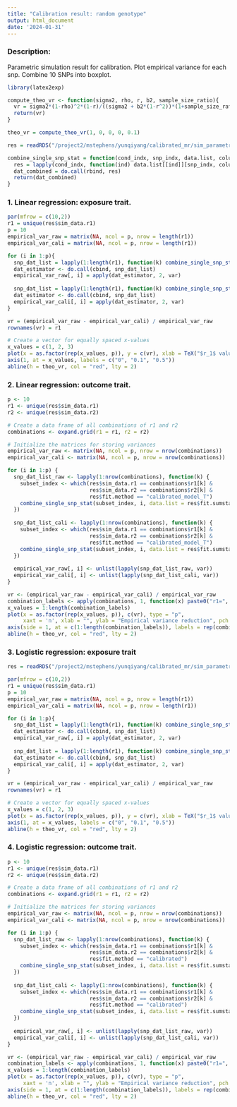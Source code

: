 ```yaml
---
title: "Calibration result: random genotype"
output: html_document
date: '2024-01-31'
---
```


### Description: 

Parametric simulation result for calibration. Plot empirical variance for each snp. Combine 10 SNPs into boxplot. 

```r
library(latex2exp)
```

```r
compute_theo_vr <- function(sigma2, rho, r, b2, sample_size_ratio){
  vr = sigma2*(1-rho)^2*(1-r)/((sigma2 + b2*(1-r^2))*(1+sample_size_ratio - 2*rho))/2
  return(vr)
}

theo_vr = compute_theo_vr(1, 0, 0, 0, 0.1)
```

```r
res = readRDS("/project2/mstephens/yunqiyang/calibrated_mr/sim_parametric202404/trio_linear/res.rds")
```

```r
combine_single_snp_stat = function(cond_indx, snp_indx, data.list, column_names){
  res = lapply(cond_indx, function(ind) data.list[[ind]][snp_indx, column_names])
  dat_combined = do.call(rbind, res)
  return(dat_combined)
}
```

### 1. Linear regression: exposure trait. 

```r

par(mfrow = c(10,2))
r1 = unique(res$sim_data.r1)
p = 10
empirical_var_raw = matrix(NA, ncol = p, nrow = length(r1))
empirical_var_cali = matrix(NA, ncol = p, nrow = length(r1))

for (i in 1:p){
  snp_dat_list = lapply(1:length(r1), function(k) combine_single_snp_stat(which(res$sim_data.r1 == r1[k] & res$fit.method == "calibrated_model_T"), i, data.list = res$fit.sumstat, column_names = c("Y1.raw")))
  dat_estimator <- do.call(cbind, snp_dat_list)
  empirical_var_raw[, i] = apply(dat_estimator, 2, var)
  
  snp_dat_list = lapply(1:length(r1), function(k) combine_single_snp_stat(which(res$sim_data.r1 == r1[k] & res$fit.method == "calibrated_model_T"), i, data.list = res$fit.sumstat, column_names = c("Y1.cali")))
  dat_estimator <- do.call(cbind, snp_dat_list)
  empirical_var_cali[, i] = apply(dat_estimator, 2, var)
}
```

```r

vr = (empirical_var_raw - empirical_var_cali) / empirical_var_raw
rownames(vr) = r1

# Create a vector for equally spaced x-values
x_values = c(1, 2, 3)
plot(x = as.factor(rep(x_values, p)), y = c(vr), xlab = TeX("$r_1$ value"), ylab = "Empirical variance reduction", xaxt="n", pch = 20,ylim = c(0, 1), boxwex = 0.5, main = "Linear regression")
axis(1, at = x_values, labels = c("0", "0.1", "0.5"))
abline(h = theo_vr, col = "red", lty = 2)
```

### 2. Linear regression: outcome trait. 

```r

p <- 10
r1 <- unique(res$sim_data.r1)
r2 <- unique(res$sim_data.r2)

# Create a data frame of all combinations of r1 and r2
combinations <- expand.grid(r1 = r1, r2 = r2)

# Initialize the matrices for storing variances
empirical_var_raw <- matrix(NA, ncol = p, nrow = nrow(combinations))
empirical_var_cali <- matrix(NA, ncol = p, nrow = nrow(combinations))

for (i in 1:p) {
  snp_dat_list_raw <- lapply(1:nrow(combinations), function(k) {
    subset_index <- which(res$sim_data.r1 == combinations$r1[k] & 
                          res$sim_data.r2 == combinations$r2[k] & 
                          res$fit.method == "calibrated_model_T")
    combine_single_snp_stat(subset_index, i, data.list = res$fit.sumstat, column_names = c("Y1.raw"))
  })
  
  snp_dat_list_cali <- lapply(1:nrow(combinations), function(k) {
    subset_index <- which(res$sim_data.r1 == combinations$r1[k] & 
                          res$sim_data.r2 == combinations$r2[k] & 
                          res$fit.method == "calibrated_model_T")
    combine_single_snp_stat(subset_index, i, data.list = res$fit.sumstat, column_names = c("Y1.cali"))
  })
  
  empirical_var_raw[, i] <- unlist(lapply(snp_dat_list_raw, var))
  empirical_var_cali[, i] <- unlist(lapply(snp_dat_list_cali, var))
}

```


```r
vr <- (empirical_var_raw - empirical_var_cali) / empirical_var_raw
combination_labels <- apply(combinations, 1, function(x) paste0("r1=", x[1], ",r2=", x[2]))
x_values = 1:length(combination_labels)
plot(x = as.factor(rep(x_values, p)), c(vr), type = "p",
     xaxt = 'n', xlab = "", ylab = "Empirical variance reduction", pch = 20, ylim = c(0, 1))
axis(side = 1, at = c(1:length(combination_labels)), labels = rep(combination_labels), las = 2, cex.axis = 0.8)
abline(h = theo_vr, col = "red", lty = 2)
```



### 3. Logistic regression: exposure trait
```r
res = readRDS("/project2/mstephens/yunqiyang/calibrated_mr/sim_parametric202404/trio_logistic_cutoff1.5/res.rds")
```

```r

par(mfrow = c(10,2))
r1 = unique(res$sim_data.r1)
p = 10
empirical_var_raw = matrix(NA, ncol = p, nrow = length(r1))
empirical_var_cali = matrix(NA, ncol = p, nrow = length(r1))

for (i in 1:p){
  snp_dat_list = lapply(1:length(r1), function(k) combine_single_snp_stat(which(res$sim_data.r1 == r1[k] & res$fit.method == "calibrated"), i, data.list = res$fit.sumstat, column_names = c("Y1.raw")))
  dat_estimator <- do.call(cbind, snp_dat_list)
  empirical_var_raw[, i] = apply(dat_estimator, 2, var)
  
  snp_dat_list = lapply(1:length(r1), function(k) combine_single_snp_stat(which(res$sim_data.r1 == r1[k] & res$fit.method == "calibrated"), i, data.list = res$fit.sumstat, column_names = c("Y1.cali")))
  dat_estimator <- do.call(cbind, snp_dat_list)
  empirical_var_cali[, i] = apply(dat_estimator, 2, var)
}
```


```r
vr = (empirical_var_raw - empirical_var_cali) / empirical_var_raw
rownames(vr) = r1

# Create a vector for equally spaced x-values
x_values = c(1, 2, 3)
plot(x = as.factor(rep(x_values, p)), y = c(vr), xlab = TeX("$r_1$ value"), ylab = "Empirical variance reduction", xaxt="n", pch = 20, ylim = c(0, 1), boxwex = 0.5, main = "Logistic regression")
axis(1, at = x_values, labels = c("0", "0.1", "0.5"))
abline(h = theo_vr, col = "red", lty = 2)
```


### 4. Logistic regression: outcome trait. 

```r

p <- 10
r1 <- unique(res$sim_data.r1)
r2 <- unique(res$sim_data.r2)

# Create a data frame of all combinations of r1 and r2
combinations <- expand.grid(r1 = r1, r2 = r2)

# Initialize the matrices for storing variances
empirical_var_raw <- matrix(NA, ncol = p, nrow = nrow(combinations))
empirical_var_cali <- matrix(NA, ncol = p, nrow = nrow(combinations))

for (i in 1:p) {
  snp_dat_list_raw <- lapply(1:nrow(combinations), function(k) {
    subset_index <- which(res$sim_data.r1 == combinations$r1[k] & 
                          res$sim_data.r2 == combinations$r2[k] & 
                          res$fit.method == "calibrated")
    combine_single_snp_stat(subset_index, i, data.list = res$fit.sumstat, column_names = c("Y1.raw"))
  })
  
  snp_dat_list_cali <- lapply(1:nrow(combinations), function(k) {
    subset_index <- which(res$sim_data.r1 == combinations$r1[k] & 
                          res$sim_data.r2 == combinations$r2[k] & 
                          res$fit.method == "calibrated")
    combine_single_snp_stat(subset_index, i, data.list = res$fit.sumstat, column_names = c("Y1.cali"))
  })
  
  empirical_var_raw[, i] <- unlist(lapply(snp_dat_list_raw, var))
  empirical_var_cali[, i] <- unlist(lapply(snp_dat_list_cali, var))
}

```


```r
vr <- (empirical_var_raw - empirical_var_cali) / empirical_var_raw
combination_labels <- apply(combinations, 1, function(x) paste0("r1=", x[1], ",r2=", x[2]))
x_values = 1:length(combination_labels)
plot(x = as.factor(rep(x_values, p)), c(vr), type = "p",
     xaxt = 'n', xlab = "", ylab = "Empirical variance reduction", pch = 20, ylim = c(0, 1))
axis(side = 1, at = c(1:length(combination_labels)), labels = rep(combination_labels), las = 2, cex.axis = 0.8)
abline(h = theo_vr, col = "red", lty = 2)
```



